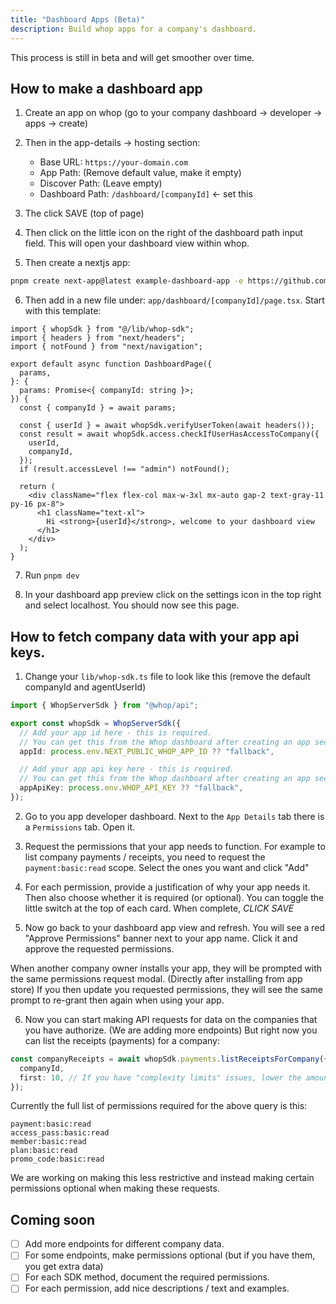 ```yaml
---
title: "Dashboard Apps (Beta)"
description: Build whop apps for a company's dashboard.
---
```


This process is still in beta and will get smoother over time.

## How to make a dashboard app

1. Create an app on whop (go to your company dashboard -> developer -> apps -> create)

2. Then in the app-details -> hosting section:

   - Base URL: `https://your-domain.com`
   - App Path: (Remove default value, make it empty)
   - Discover Path: (Leave empty)
   - Dashboard Path: `/dashboard/[companyId]` \<- set this

3. The click SAVE (top of page)

4. Then click on the little icon on the right of the dashboard path input field. This will open your dashboard view within whop.

5. Then create a nextjs app:

```bash
pnpm create next-app@latest example-dashboard-app -e https://github.com/whopio/whop-nextjs-app-template
```

6. Then add in a new file under: `app/dashboard/[companyId]/page.tsx`. Start with this template:

```tsx
import { whopSdk } from "@/lib/whop-sdk";
import { headers } from "next/headers";
import { notFound } from "next/navigation";

export default async function DashboardPage({
  params,
}: {
  params: Promise<{ companyId: string }>;
}) {
  const { companyId } = await params;

  const { userId } = await whopSdk.verifyUserToken(await headers());
  const result = await whopSdk.access.checkIfUserHasAccessToCompany({
    userId,
    companyId,
  });
  if (result.accessLevel !== "admin") notFound();

  return (
    <div className="flex flex-col max-w-3xl mx-auto gap-2 text-gray-11 py-16 px-8">
      <h1 className="text-xl">
        Hi <strong>{userId}</strong>, welcome to your dashboard view
      </h1>
    </div>
  );
}
```

7. Run `pnpm dev`

8. In your dashboard app preview click on the settings icon in the top right and select localhost. You should now see this page.

## How to fetch company data with your app api keys.

1. Change your `lib/whop-sdk.ts` file to look like this (remove the default companyId and agentUserId)

```ts
import { WhopServerSdk } from "@whop/api";

export const whopSdk = WhopServerSdk({
  // Add your app id here - this is required.
  // You can get this from the Whop dashboard after creating an app section.
  appId: process.env.NEXT_PUBLIC_WHOP_APP_ID ?? "fallback",

  // Add your app api key here - this is required.
  // You can get this from the Whop dashboard after creating an app section.
  appApiKey: process.env.WHOP_API_KEY ?? "fallback",
});
```

2. Go to you app developer dashboard. Next to the `App Details` tab there is a `Permissions` tab. Open it.

3. Request the permissions that your app needs to function. For example to list company payments / receipts, you need to request the `payment:basic:read` scope. Select the ones you want and click "Add"

4. For each permission, provide a justification of why your app needs it. Then also choose whether it is required (or optional). You can toggle the little switch at the top of each card. When complete, _CLICK SAVE_

5. Now go back to your dashboard app view and refresh. You will see a red "Approve Permissions" banner next to your app name. Click it and approve the requested permissions.

<Info>
  When another company owner installs your app, they will be prompted with the
  same permissions request modal. (Directly after installing from app store) If
  you then update you requested permissions, they will see the same prompt to
  re-grant then again when using your app.
</Info>

6. Now you can start making API requests for data on the companies that you have authorize. (We are adding more endpoints) But right now you can list the receipts (payments) for a company:

```ts
const companyReceipts = await whopSdk.payments.listReceiptsForCompany({
  companyId,
  first: 10, // If you have "complexity limits" issues, lower the amount here
});
```

Currently the full list of permissions required for the above query is this:

```
payment:basic:read
access_pass:basic:read
member:basic:read
plan:basic:read
promo_code:basic:read
```

We are working on making this less restrictive and instead making certain permissions optional when making these requests.

## Coming soon

- [ ] Add more endpoints for different company data.
- [ ] For some endpoints, make permissions optional (but if you have them, you get extra data)
- [ ] For each SDK method, document the required permissions.
- [ ] For each permission, add nice descriptions / text and examples.
